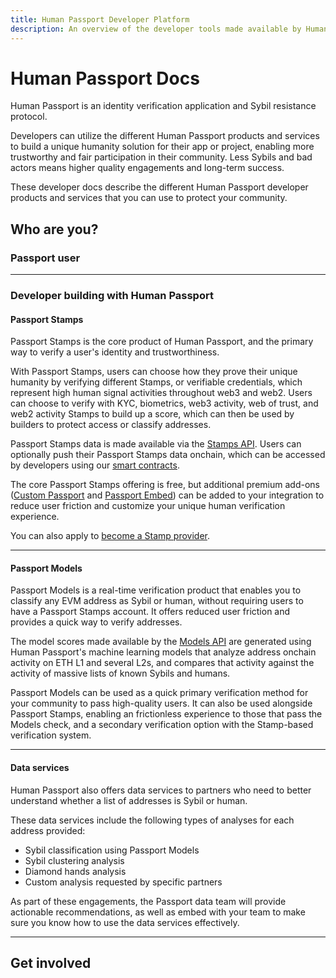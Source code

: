 ```yaml
---
title: Human Passport Developer Platform
description: An overview of the developer tools made available by Human Passport.
---
```



# Human Passport Docs

Human Passport is an identity verification application and Sybil resistance protocol. 

Developers can utilize the different Human Passport products and services to build a unique humanity solution for their app or project, enabling more trustworthy and fair participation in their community. Less Sybils and bad actors means higher quality engagements and long-term success.

These developer docs describe the different Human Passport developer products and services that you can use to protect your community.

## Who are you?

### Passport user

<Cards>
  <Card title="What is Passport?" href="https://support.passport.xyz/passport-knowledge-base" />
  <Card title="How to create a Passport" href="https://support.passport.xyz/passport-knowledge-base/using-passport/creating-a-passport" />
  <Card title="FAQ" href="https://support.passport.xyz/passport-knowledge-base/common-questions" />
</Cards>

---

### Developer building with Human Passport

#### Passport Stamps

Passport Stamps is the core product of Human Passport, and the primary way to verify a user's identity and trustworthiness. 

With Passport Stamps, users can choose how they prove their unique humanity by verifying different Stamps, or verifiable credentials, which represent high human signal activities throughout web3 and web2. Users can choose to verify with KYC, biometrics, web3 activity, web of trust, and web2 activity Stamps to build up a score, which can then be used by builders to protect access or classify addresses.

Passport Stamps data is made available via the [Stamps API](/building-with-passport/stamps/passport-api). Users can optionally push their Passport Stamps data onchain, which can be accessed by developers using our [smart contracts](/building-with-passport/stamps/smart-contracts).

The core Passport Stamps offering is free, but additional premium add-ons ([Custom Passport](/building-with-passport/stamps/custom-passport) and [Passport Embed](/building-with-passport/stamps/passport-embed)) can be added to your integration to reduce user friction and customize your unique human verification experience.

<Cards>
  <Card title="Verify with Passport Stamps" href="building-with-passport/passport-api" />
  <Card title="Customize the Passport Stamps experience" href="building-with-passport/custom-passport" />
  <Card title="Build with the onchain Passport" href="building-with-passport/smart-contracts" />
  <Card title="Embed Passport Stamps in your website or app" href="building-with-passport/passport-embed" />
  <Card title="Getting access to the API" href="/building-with-passport/stamps/passport-api/getting-access" />
</Cards>

You can also apply to [become a Stamp provider](/building-with-passport/stamps/create-a-stamp).

---

#### Passport Models

Passport Models is a real-time verification product that enables you to classify any EVM address as Sybil or human, without requiring users to have a Passport Stamps account. It offers reduced user friction and provides a quick way to verify addresses. 

The model scores made available by the [Models API](/building-with-passport/models) are generated using Human Passport's machine learning models that analyze address onchain activity on ETH L1 and several L2s, and compares that activity against the activity of massive lists of known Sybils and humans. 

Passport Models can be used as a quick primary verification method for your community to pass high-quality users. It can also be used alongside Passport Stamps, enabling an frictionless experience to those that pass the Models check, and a secondary verification option with the Stamp-based verification system.

<Cards>
  <Card title="Verify with Passport Models" href="/building-with-passport/models" />
  <Card title="Getting access to the API" href="/building-with-passport/models/getting-access" />
</Cards>

---

#### Data services

Human Passport also offers data services to partners who need to better understand whether a list of addresses is Sybil or human. 

These data services include the following types of analyses for each address provided:
* Sybil classification using Passport Models
* Sybil clustering analysis
* Diamond hands analysis
* Custom analysis requested by specific partners

As part of these engagements, the Passport data team will provide actionable recommendations, as well as embed with your team to make sure you know how to use the data services effectively.

<Cards>
  <Card title="Learn more about data services" href="/building-with-passport/data-services" />
</Cards>

---

## Get involved

<Cards>
  <Card title="Join the community on Telegram" href="https://t.me/+Mcp9RsRV7tVmYjZh" />
  <Card title="Blog" href="https://www.gitcoin.co/blog/tag/gitcoin-passport" />
  <Card title="Contribute to the docs" href="/community/getting-involved" />
</Cards>

